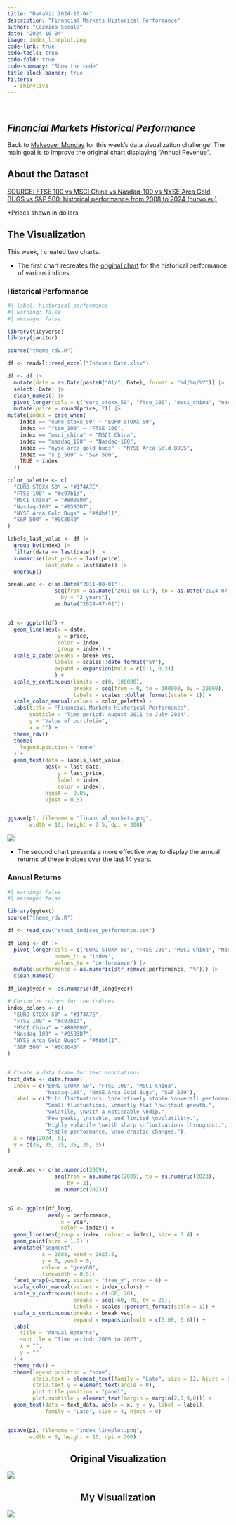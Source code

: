 ```yaml
---
title: "DataViz 2024-10-04"
description: "Financial Markets Historical Performance"
author: "Cozmina Secula"
date: "2024-10-04"
image: index_lineplot.png
code-link: true
code-tools: true
code-fold: true
code-summary: "Show the code"
title-block-banner: true
filters: 
  - shinylive
---
```


<br>

## *Financial Markets Historical Performance*

Back to [Makeover Monday](https://makeovermonday.co.uk/) for this week's data visualization challenge! The main goal is to improve the original chart displaying "Annual Revenue".

## About the Dataset

[SOURCE: FTSE 100 vs MSCI China vs Nasdaq-100 vs NYSE Arca Gold BUGS vs S&P 500: historical performance from 2008 to 2024 (curvo.eu)](https://curvo.eu/backtest/en/compare-indexes/euro-stoxx-50-vs-ftse-100-vs-msci-china-vs-nasdaq-100-vs-nyse-arca-gold-bugs-vs-sp-500?currency=usd)

\*Prices shown in dollars

## The Visualization

This week, I created two charts.

- The first chart recreates the [original chart](https://curvo.eu/backtest/en/compare-indexes/euro-stoxx-50-vs-ftse-100-vs-msci-china-vs-nasdaq-100-vs-nyse-arca-gold-bugs-vs-sp-500?currency=usd) for the historical performance of various indices. 

### Historical Performance

```r
#| label: historical performance
#| warning: false
#| message: false

library(tidyverse)
library(janitor)

source("theme_rdv.R")

df <- readxl::read_excel("Indexes Data.xlsx")

df <- df |>
  mutate(date = as.Date(paste0("01/", Date), format = "%d/%m/%Y")) |>
  select(-Date) |>
  clean_names() |>
  pivot_longer(cols = c("euro_stoxx_50", "ftse_100", "msci_china", "nasdaq_100", "nyse_arca_gold_bugs", "s_p_500"), names_to = "index", values_to = "price") |>
  mutate(price = round(price, 2)) |>
mutate(index = case_when(
    index == "euro_stoxx_50" ~ "EURO STOXX 50",
    index == "ftse_100" ~ "FTSE 100",
    index == "msci_china" ~ "MSCI China",
    index == "nasdaq_100" ~ "Nasdaq-100",
    index == "nyse_arca_gold_bugs" ~ "NYSE Arca Gold BUGS",
    index == "s_p_500" ~ "S&P 500",
    TRUE ~ index  
  ))

color_palette <- c(
  "EURO STOXX 50" = "#174A7E",
  "FTSE 100" = "#c97b1d",
  "MSCI China" = "#800000",
  "Nasdaq-100" = "#95B3D7",
  "NYSE Arca Gold Bugs" = "#fdbf11",
  "S&P 500" = "#0C8040"
)

labels_last_value <- df |>
  group_by(index) |>
  filter(date == last(date)) |>  
  summarise(last_price = last(price),  
            last_date = last(date)) |>
  ungroup()

break.vec <- c(as.Date("2011-08-01"),
               seq(from = as.Date("2011-08-01"), to = as.Date("2024-07-01"),
                 by = "2 years"),
               as.Date("2024-07-01"))


p1 <- ggplot(df) +
  geom_line(aes(x = date, 
                y = price, 
                color = index, 
                group = index)) +
  scale_x_date(breaks = break.vec,   
               labels = scales::date_format("%Y"),
               expand = expansion(mult = c(0.1, 0.3))
               ) +
  scale_y_continuous(limits = c(0, 100000),
                     breaks = seq(from = 0, to = 100000, by = 20000),
                     labels = scales::dollar_format(scale = 1)) +
  scale_color_manual(values = color_palette) +
  labs(title = "Financial Markets Historical Performance",
       subtitle = "Time period: August 2011 to July 2024",
       y = "Value of portfolio",
       x = "") +
  theme_rdv() +
  theme(
    legend.position = "none"
  ) +
  geom_text(data = labels_last_value,
            aes(x = last_date,
                y = last_price, 
                label = index,
                color = index),
            hjust = -0.05,  
            vjust = 0.5)   


ggsave(p1, filename = "financial_markets.png",
       width = 10, height = 7.5, dpi = 300)

```

![](financial_markets.png)


- The second chart presents a more effective way to display the annual returns of these indices over the last 14 years.

### Annual Returns

```r
#| warning: false
#| message: false

library(ggtext)
source("theme_rdv.R")

df <- read_csv("stock_indices_performance.csv")

df_long <- df |>
  pivot_longer(cols = c("EURO STOXX 50", "FTSE 100", "MSCI China", "Nasdaq-100", "NYSE Arca Gold Bugs", "S&P 500"),
               names_to = "index",
               values_to = "performance") |>
  mutate(performance = as.numeric(str_remove(performance, "%"))) |>
  clean_names()

df_long$year <- as.numeric(df_long$year)

# Customize colors for the indices
index_colors <- c(
  "EURO STOXX 50" = "#174A7E",
  "FTSE 100" = "#c97b1d",
  "MSCI China" = "#800000",
  "Nasdaq-100" = "#95B3D7",
  "NYSE Arca Gold Bugs" = "#fdbf11",
  "S&P 500" = "#0C8040"
)


# Create a data frame for text annotations
text_data <- data.frame(
  index = c("EURO STOXX 50", "FTSE 100", "MSCI China",
            "Nasdaq-100", "NYSE Arca Gold Bugs", "S&P 500"),  
  label = c("Mild fluctuations, \nrelatively stable \noverall performance.", 
            "Small fluctuations, \nmostly flat \nwithout growth.",
            "Volatile, \nwith a noticeable \ndip.",
            "Few peaks, \nstable, and limited \nvolatility.",
            "Highly volatile \nwith sharp \nfluctuations throughout.", 
            "Stable performance, \nno drastic changes."),
  x = rep(2024, 6),  
  y = c(35, 35, 35, 35, 35, 35)  
)


break.vec <- c(as.numeric(2009),
               seq(from = as.numeric(2009), to = as.numeric(2023),
                   by = 2),
               as.numeric(2023))


p2 <- ggplot(df_long,
             aes(y = performance,
                 x = year,
                 color = index)) +
  geom_line(aes(group = index, colour = index), size = 0.4) +
  geom_point(size = 1.9) +
  annotate("segment", 
           x = 2009, xend = 2023.5, 
           y = 0, yend = 0, 
           colour = "grey60", 
           linewidth = 0.5)+
  facet_wrap(~index, scales = "free_y", nrow = 6) +
  scale_color_manual(values = index_colors) +
  scale_y_continuous(limits = c(-60, 70),
                     breaks = seq(-60, 70, by = 20),
                     labels = scales::percent_format(scale = 1)) +
  scale_x_continuous(breaks = break.vec,
                     expand = expansion(mult = c(0.08, 0.6))) +
  labs(
    title = "Annual Returns",
    subtitle = "Time period: 2009 to 2023",
    x = "",
    y = ""
  ) +
  theme_rdv() +
  theme(legend.position = "none",
        strip.text = element_text(family = "Lato", size = 12, hjust = 0.3),
        strip.text.y = element_text(angle = 0),
        plot.title.position = "panel",
        plot.subtitle = element_text(margin = margin(2,0,9,0))) +
  geom_text(data = text_data, aes(x = x, y = y, label = label),
            family = "Lato", size = 4, hjust = 0)


ggsave(p2, filename = "index_lineplot.png",
       width = 6, height = 10, dpi = 300)

```

::: grid
::: g-col-6

<h2 style="text-align: center;">Original Visualization</h2>
![](original_chart.png)

:::

::: g-col-6

<h2 style="text-align: center;">My Visualization</h2>
![](index_lineplot.png)

:::
:::